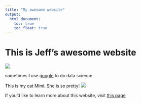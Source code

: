 ```yaml
---
title: "My awesome website"
output: 
  html_document:
    toc: true
    toc_float: true
---
```


# This is Jeff's awesome website

![](https://media.giphy.com/media/drXGoW1iudhKw/giphy.gif)

sometimes I use [google](https://www.google.com/) to do data science

This is my cat Mimi. She is so pretty!
![](Mimi.JPG)

If you'd like to learn more about this website, visit [this page](about.html)